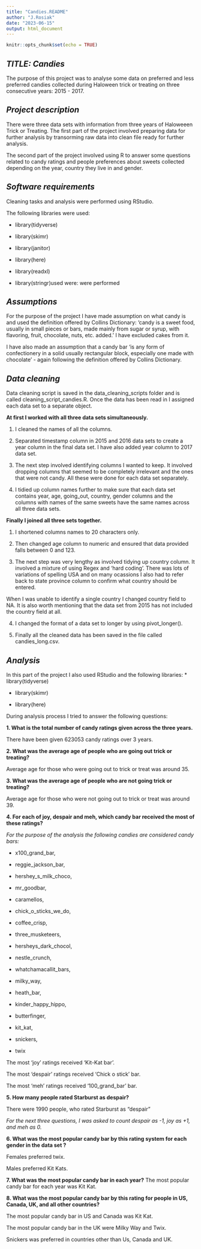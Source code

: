 ```yaml
---
title: "Candies.README"
author: "J.Rosiak"
date: "2023-06-15"
output: html_document
---
```


```r
knitr::opts_chunk$set(echo = TRUE)
```

## *TITLE: Candies*

The purpose of this project was to analyse some data on preferred and less preferred candies collected during Haloween trick or treating on three consecutive years: 2015 - 2017.

## *Project description*

There were three data sets with information from three years of Haloweeen Trick or Treating. The first part of the project involved preparing data for further analysis by transorming raw data into  clean file ready for further analysis.

The second part of the project involved using R to answer some questions related to candy ratings and people preferences about sweets collected depending on the year, country they live in and gender.

## *Software requirements*

Cleaning tasks and analysis were performed using RStudio. 

The following libraries were used:

* library(tidyverse)

* library(skimr)

* library(janitor)

* library(here)

* library(readxl)

* library(stringr)used were: were performed 


## *Assumptions*

For the purpose of the project I have made assumption on what candy is and used the definition offered by Collins Dictionary:
'candy is a sweet food, usually in small pieces or bars, made mainly from sugar or syrup, with flavoring, fruit, chocolate, nuts, etc. added.' I have excluded cakes from it.

I have also made an assumption that a candy bar 'is any form of confectionery in a solid usually rectangular block, especially one made with chocolate' - again following the definition offered by Collins Dictionary.

## *Data cleaning*
Data cleaning script is saved in the data_cleaning_scripts folder and is called cleaning_script_candies.R. Once the data has been read in I assigned each data set to a separate object.

**At first I worked with all three data sets simultaneously.**

1. I cleaned the names of all the columns.

2. Separated timestamp column in 2015 and 2016 data sets to create a year column in the final data set. I have also added year column to 2017 data set.

3. The next step involved identifying columns I wanted to keep. It involved dropping columns that seemed to be completely irrelevant and the ones that were not candy. All these were done for each data set separately.

4. I tidied up column names further to make sure that each data set contains year, age, going_out, country, gender columns and the columns with names of the same sweets have the same names across all three data sets.

**Finally I joined all three sets together.** 

1. I shortened columns names to 20 characters only.

2. Then changed age column to numeric and ensured that data provided falls between 0 and 123.

3. The next step was very lengthy as involved tidying up country column. It involved a mixture of using Regex and 'hard coding'. There was lots of variations of spelling USA and on many ocassions I also had to refer back to state province column to confirm what country should be entered.

When I was unable to identify a single country I changed country field to NA. It is also worth mentioning that the data set from 2015 has not included the country field at all.

4. I changed the format of a data set to longer by using pivot_longer().

5. Finally all the cleaned data has been saved in the file called candies_long.csv.


## *Analysis*

In this part of the project I also used RStudio and the following libraries:
* library(tidyverse)

* library(skimr)

* library(here)

During analysis process I tried to answer the following questions:

**1. What is the total number of candy ratings given across the three years.**

There have been given 623053 candy ratings over 3 years.


**2. What was the average age of people who are going out trick or treating?**

Average age for those who were going out to trick or treat was around 35.


**3. What was the average age of people who are not going trick or treating?**

Average age for those who were not going out to trick or treat was around 39.


**4. For each of joy, despair and meh, which candy bar received the most of these ratings?**

*For the purpose of the analysis the following candies are considered candy bars:*

* x100_grand_bar,

* reggie_jackson_bar,

* hershey_s_milk_choco,

* mr_goodbar,

* caramellos,

* chick_o_sticks_we_do,

* coffee_crisp,

* three_musketeers,

* hersheys_dark_chocol,

* nestle_crunch,

* whatchamacallit_bars,

* milky_way,

* heath_bar,

* kinder_happy_hippo,

* butterfinger,

* kit_kat,

* snickers,

* twix


The most 'joy' ratings received 'Kit-Kat bar'.

The most 'despair' ratings received 'Chick o stick' bar.

The most 'meh' ratings received '100_grand_bar' bar.


**5. How many people rated Starburst as despair?**

There were 1990 people, who rated Starburst as "despair"



*For the next three questions, I was asked to count despair as -1, joy as +1, and meh as 0.*

**6. What was the most popular candy bar by this rating system for each gender in the data set ?**

Females preferred twix.

Males preferred Kit Kats.

**7. What was the most popular candy bar in each year?**
The most popular candy bar for each year was Kit Kat.


**8. What was the most popular candy bar by this rating for people in US, Canada, UK, and all other countries?**

The most popular candy bar in US and Canada was Kit Kat.

The most popular candy bar in the UK were Milky Way and Twix. 

Snickers was preferred in countries other than Us, Canada and UK.







